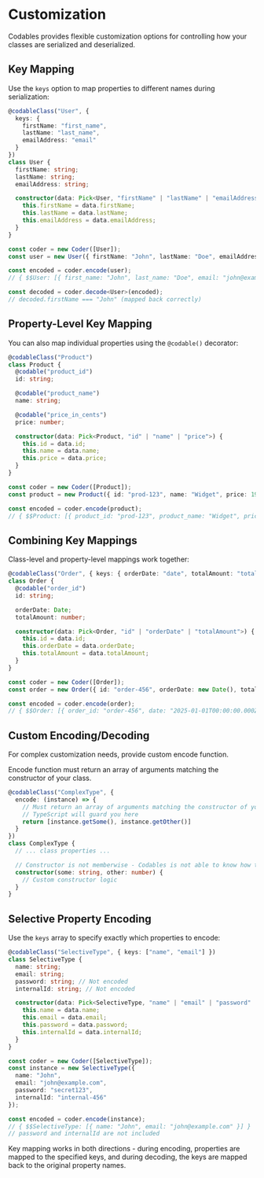 
# Customization

Codables provides flexible customization options for controlling how your classes are serialized and deserialized.

## Key Mapping

Use the `keys` option to map properties to different names during serialization:

```typescript
@codableClass("User", { 
  keys: { 
    firstName: "first_name", 
    lastName: "last_name",
    emailAddress: "email" 
  } 
})
class User {
  firstName: string;
  lastName: string;
  emailAddress: string;

  constructor(data: Pick<User, "firstName" | "lastName" | "emailAddress">) {
    this.firstName = data.firstName;
    this.lastName = data.lastName;
    this.emailAddress = data.emailAddress;
  }
}

const coder = new Coder([User]);
const user = new User({ firstName: "John", lastName: "Doe", emailAddress: "john@example.com" });

const encoded = coder.encode(user);
// { $$User: [{ first_name: "John", last_name: "Doe", email: "john@example.com" }] }

const decoded = coder.decode<User>(encoded);
// decoded.firstName === "John" (mapped back correctly)
```

## Property-Level Key Mapping

You can also map individual properties using the `@codable()` decorator:

```typescript
@codableClass("Product")
class Product {
  @codable("product_id")
  id: string;

  @codable("product_name")
  name: string;

  @codable("price_in_cents")
  price: number;

  constructor(data: Pick<Product, "id" | "name" | "price">) {
    this.id = data.id;
    this.name = data.name;
    this.price = data.price;
  }
}

const coder = new Coder([Product]);
const product = new Product({ id: "prod-123", name: "Widget", price: 1999 });

const encoded = coder.encode(product);
// { $$Product: [{ product_id: "prod-123", product_name: "Widget", price_in_cents: 1999 }] }
```

## Combining Key Mappings

Class-level and property-level mappings work together:

```typescript
@codableClass("Order", { keys: { orderDate: "date", totalAmount: "total" } })
class Order {
  @codable("order_id")
  id: string;

  orderDate: Date;
  totalAmount: number;

  constructor(data: Pick<Order, "id" | "orderDate" | "totalAmount">) {
    this.id = data.id;
    this.orderDate = data.orderDate;
    this.totalAmount = data.totalAmount;
  }
}

const coder = new Coder([Order]);
const order = new Order({ id: "order-456", orderDate: new Date(), totalAmount: 99.99 });

const encoded = coder.encode(order);
// { $$Order: [{ order_id: "order-456", date: "2025-01-01T00:00:00.000Z", total: 99.99 }] }
```

## Custom Encoding/Decoding

For complex customization needs, provide custom encode function.

Encode function must return an array of arguments matching the constructor of your class.

```typescript
@codableClass("ComplexType", {
  encode: (instance) => {
    // Must return an array of arguments matching the constructor of your class.
    // TypeScript will guard you here
    return [instance.getSome(), instance.getOther()]
  }
})
class ComplexType {
  // ... class properties ...

  // Constructor is not memberwise - Codables is not able to know how to construct the instance from the encoded data.
  constructor(some: string, other: number) {
    // Custom constructor logic
  }
}
```

## Selective Property Encoding

Use the `keys` array to specify exactly which properties to encode:

```typescript
@codableClass("SelectiveType", { keys: ["name", "email"] })
class SelectiveType {
  name: string;
  email: string;
  password: string; // Not encoded
  internalId: string; // Not encoded

  constructor(data: Pick<SelectiveType, "name" | "email" | "password" | "internalId">) {
    this.name = data.name;
    this.email = data.email;
    this.password = data.password;
    this.internalId = data.internalId;
  }
}

const coder = new Coder([SelectiveType]);
const instance = new SelectiveType({
  name: "John",
  email: "john@example.com", 
  password: "secret123",
  internalId: "internal-456"
});

const encoded = coder.encode(instance);
// { $$SelectiveType: [{ name: "John", email: "john@example.com" }] }
// password and internalId are not included
```


<Callout type="info">
Key mapping works in both directions - during encoding, properties are mapped to the specified keys, and during decoding, the keys are mapped back to the original property names.
</Callout>